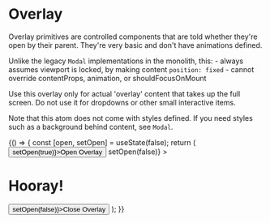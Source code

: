 

<Meta title="Core|Atoms/Overlay" component={Overlay} />

# Overlay

<StoryStatus status="ready" />

Overlay primitives are controlled components that are told whether
they're open by their parent. They're very basic and
don't have animations defined.

Unlike the legacy `Modal` implementations in the monolith, this: - always
assumes viewport is locked, by making content `position: fixed` - cannot override
contentProps, animation, or shouldFocusOnMount

Use this overlay only for actual 'overlay' content that takes
up the full screen. Do not use it for dropdowns or other small
interactive items.

Note that this atom does not come with styles defined. If you need styles such as
a background behind content, see `Modal`.

<Preview>
  <Story name="Overlay" parameters={{ storyshots: { disable: true } }}>
    {() => {
      const [open, setOpen] = useState(false);
      return (
        <React.Fragment>
          <Button onClick={() => setOpen(true)}>Open Overlay</Button>
          <Container>
            <Overlay
              clickOutsideCloses
              isOpen={open}
              onRequestClose={() => setOpen(false)}
            >
              <Container>
                <h1>Hooray!</h1>
                <Button onClick={() => setOpen(false)}>Close Overlay</Button>
              </Container>
            </Overlay>
          </Container>
        </React.Fragment>
      );
    }}
  </Story>
</Preview>

<Props of={Overlay} />
